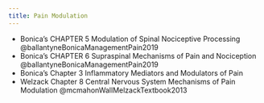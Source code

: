 ```yaml
---
title: Pain Modulation
---
```



:::{.callout-note}

- Bonica's CHAPTER 5 Modulation of Spinal Nociceptive Processing @ballantyneBonicaManagementPain2019 
- Bonica's CHAPTER 6 Supraspinal Mechanisms of Pain and Nociception @ballantyneBonicaManagementPain2019
- Bonica's Chapter 3 Inflammatory Mediators and Modulators of Pain 
- Welzack Chapter 8 Central Nervous System Mechanisms of Pain Modulation @mcmahonWallMelzackTextbook2013
:::

